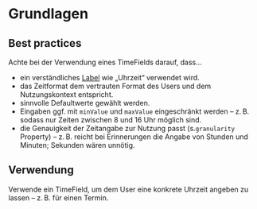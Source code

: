 # Grundlagen

## Best practices

Achte bei der Verwendung eines TimeFields darauf, dass…

- ein verständliches [Label](/03-components/content/label) wie „Uhrzeit“ verwendet wird.
- das Zeitformat dem vertrauten Format des Users und dem Nutzungskontext entspricht.
- sinnvolle Defaultwerte gewählt werden.
- Eingaben ggf. mit `minValue` und `maxValue` eingeschränkt werden – z. B. sodass nur Zeiten zwischen 8 und 16 Uhr möglich sind.
- die Genauigkeit der Zeitangabe zur Nutzung passt (s.`granularity` Property) – z. B. reicht bei Erinnerungen die Angabe von Stunden und Minuten; Sekunden wären unnötig. 


## Verwendung

Verwende ein TimeField, um dem User eine konkrete Uhrzeit angeben zu lassen – z. B. für einen Termin.
